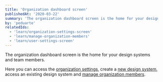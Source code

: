 ```yaml
---
title: 'Organization dashboard screen'
publishedAt: '2020-03-22'
summary: 'The organization dashboard screen is the home for your design systems and team members.'
by: 'peduarte'
relatedIds:
  - 'learn/organization-settings-screen'
  - 'learn/manage-organization-members'
  - 'learn/user-settings-screen'
---
```



The organization dashboard screen is the home for your design systems and team members.

Here you can access the [organization settings](/learn/organization-settings-screen), create a [new design system](/learn/create-a-design-system), access an existing design system and [manage organization members](/learn/manage-organization-members).

<ProductImage src={hero} />
